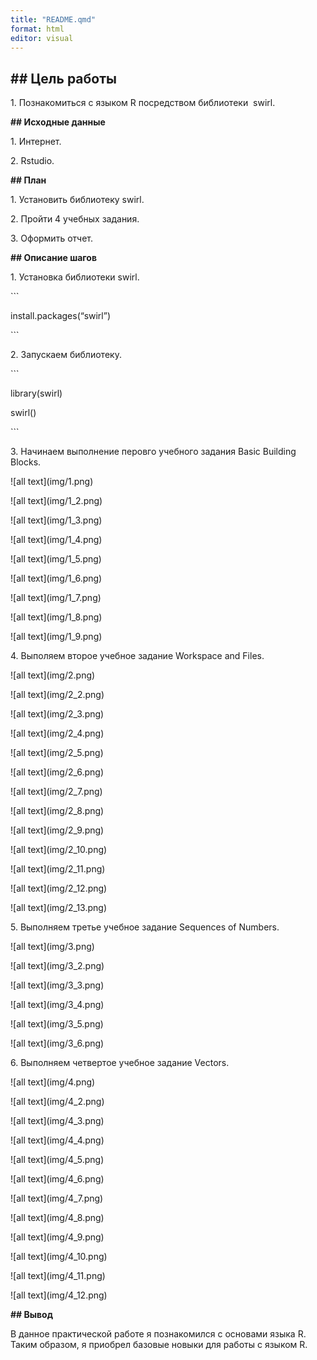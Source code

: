 ```yaml
---
title: "README.qmd"
format: html
editor: visual
---
```


## **\## Цель работы**

1\. Познакомиться с языком R посредством библиотеки  swirl.

**\## Исходные данные**

1\. Интернет.

2\. Rstudio.

**\## План**

1\. Установить библиотеку swirl.

2\. Пройти 4 учебных задания.

3\. Оформить отчет.

**\## Описание шагов**

1\. Установка библиотеки swirl.

\`\`\`

install.packages("swirl")

\`\`\`

2\. Запускаем библиотеку.

\`\`\`

library(swirl)

swirl()

\`\`\`

3\. Начинаем выполнение перовго учебного задания Basic Building Blocks.

\![all text\](img/1.png)

\![all text\](img/1_2.png)

\![all text\](img/1_3.png)

\![all text\](img/1_4.png)

\![all text\](img/1_5.png)

\![all text\](img/1_6.png)

\![all text\](img/1_7.png)

\![all text\](img/1_8.png)

\![all text\](img/1_9.png)

4\. Выполяем второе учебное задание Workspace and Files.

\![all text\](img/2.png)

\![all text\](img/2_2.png)

\![all text\](img/2_3.png)

\![all text\](img/2_4.png)

\![all text\](img/2_5.png)

\![all text\](img/2_6.png)

\![all text\](img/2_7.png)

\![all text\](img/2_8.png)

\![all text\](img/2_9.png)

\![all text\](img/2_10.png)

\![all text\](img/2_11.png)

\![all text\](img/2_12.png)

\![all text\](img/2_13.png)

5\. Выполняем третье учебное задание Sequences of Numbers.

\![all text\](img/3.png)

\![all text\](img/3_2.png)

\![all text\](img/3_3.png)

\![all text\](img/3_4.png)

\![all text\](img/3_5.png)

\![all text\](img/3_6.png)

6\. Выполняем четвертое учебное задание Vectors.

\![all text\](img/4.png)

\![all text\](img/4_2.png)

\![all text\](img/4_3.png)

\![all text\](img/4_4.png)

\![all text\](img/4_5.png)

\![all text\](img/4_6.png)

\![all text\](img/4_7.png)

\![all text\](img/4_8.png)

\![all text\](img/4_9.png)

\![all text\](img/4_10.png)

\![all text\](img/4_11.png)

\![all text\](img/4_12.png)

**\## Вывод**

В данное практической работе я познакомился с основами языка R. Таким образом, я приобрел базовые новыки для работы с языком R.
